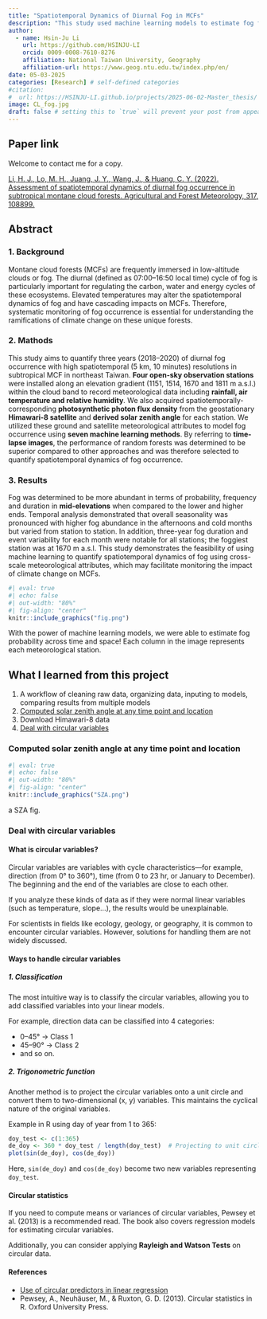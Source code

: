 ```yaml
---
title: "Spatiotemporal Dynamics of Diurnal Fog in MCFs"
description: "This study used machine learning models to estimate fog frequency across time and space in MCFs Taiwan"
author:
  - name: Hsin-Ju Li
    url: https://github.com/HSINJU-LI
    orcid: 0009-0008-7610-8276
    affiliation: National Taiwan University, Geography
    affiliation-url: https://www.geog.ntu.edu.tw/index.php/en/
date: 05-03-2025
categories: [Research] # self-defined categories
#citation:
#  url: https://HSINJU-LI.github.io/projects/2025-06-02-Master_thesis/
image: CL_fog.jpg
draft: false # setting this to `true` will prevent your post from appearing on your listing page until you're ready!
---
```


## Paper link
Welcome to contact me for a copy.

[Li, H. J., Lo, M. H., Juang, J. Y., Wang, J., & Huang, C. Y. (2022). Assessment of spatiotemporal dynamics of diurnal fog occurrence in subtropical montane cloud forests. Agricultural and Forest Meteorology, 317, 108899.](https://www.sciencedirect.com/science/article/abs/pii/S0168192322000922?via%3Dihub)

## Abstract
### 1. Background
Montane cloud forests (MCFs) are frequently immersed in low-altitude clouds or fog. The diurnal (defined as 07:00–16:50 local time) cycle of fog is particularly important for regulating the carbon, water and energy cycles of these ecosystems. Elevated temperatures may alter the spatiotemporal dynamics of fog and have cascading impacts on MCFs. Therefore, systematic monitoring of fog occurrence is essential for understanding the ramifications of climate change on these unique forests.

### 2. Mathods
This study aims to quantify three years (2018–2020) of diurnal fog occurrence with high spatiotemporal (5 km, 10 minutes) resolutions in subtropical MCF in northeast Taiwan. **Four open-sky observation stations** were installed along an elevation gradient (1151, 1514, 1670 and 1811 m a.s.l.) within the cloud band to record meteorological data including **rainfall, air temperature and relative humidity**. We also acquired spatiotemporally-corresponding **photosynthetic photon flux density** from the geostationary **Himawari-8 satellite** and **derived solar zenith angle** for each station. We utilized these ground and satellite meteorological attributes to model fog occurrence using **seven machine learning methods**. By referring to **time-lapse images**, the performance of random forests was determined to be superior compared to other approaches and was therefore selected to quantify spatiotemporal dynamics of fog occurrence. 

### 3. Results
Fog was determined to be more abundant in terms of probability, frequency and duration in **mid-elevations** when compared to the lower and higher ends. Temporal analysis demonstrated that overall seasonality was pronounced with higher fog abundance in the afternoons and cold months but varied from station to station. In addition, three-year fog duration and event variability for each month were notable for all stations; the foggiest station was at 1670 m a.s.l. This study demonstrates the feasibility of using machine learning to quantify spatiotemporal dynamics of fog using cross-scale meteorological attributes, which may facilitate monitoring the impact of climate change on MCFs.

```r
#| eval: true
#| echo: false
#| out-width: "80%"
#| fig-align: "center"
knitr::include_graphics("fig.png")
```
::: {.center-text .small-text}
With the power of machine learning models, we were able to estimate fog probability across time and space! Each column in the image represents each meteorological station.
:::

## What I learned from this project
1. A workflow of cleaning raw data, organizing data, inputing to models, comparing results from multiple models
2. [Computed solar zenith angle at any time point and location](#SZA)
3. Download Himawari-8 data
4. [Deal with circular variables](#circular)

### Computed solar zenith angle at any time point and location {#SZA}

```r
#| eval: true
#| echo: false
#| out-width: "80%"
#| fig-align: "center"
knitr::include_graphics("SZA.png")
```

:::{.center-text .small-text}
a SZA fig.
:::

### Deal with circular variables {#circular}

#### What is circular variables?

Circular variables are variables with cycle characteristics—for example, direction (from 0° to 360°), time (from 0 to 23 hr, or January to December). The beginning and the end of the variables are close to each other. 

If you analyze these kinds of data as if they were normal linear variables (such as temperature, slope…), the results would be unexplainable.

For scientists in fields like ecology, geology, or geography, it is common to encounter circular variables. However, solutions for handling them are not widely discussed.

#### Ways to handle circular variables

##### 1. Classification

The most intuitive way is to classify the circular variables, allowing you to add classified variables into your linear models. 

For example, direction data can be classified into 4 categories:

- 0–45° → Class 1  
- 45–90° → Class 2  
- and so on.

##### 2. Trigonometric function

Another method is to project the circular variables onto a unit circle and convert them to two-dimensional (x, y) variables. This maintains the cyclical nature of the original variables.

Example in R using day of year from 1 to 365:

```r
doy_test <- c(1:365)
de_doy <- 360 * doy_test / length(doy_test)  # Projecting to unit circle and showing as angle (deg)
plot(sin(de_doy), cos(de_doy))
```
Here, `sin(de_doy)` and `cos(de_doy)` become two new variables representing `doy_test`.

#### Circular statistics

If you need to compute means or variances of circular variables, Pewsey et al. (2013) is a recommended read. The book also covers regression models for estimating circular variables.

Additionally, you can consider applying **Rayleigh and Watson Tests** on circular data.

#### References
- [Use of circular predictors in linear regression](https://stats.stackexchange.com/questions/148380/use-of-circular-predictors-in-linear-regression){target="_blank"}
- Pewsey, A., Neuhäuser, M., & Ruxton, G. D. (2013). Circular statistics in R. Oxford University Press.
